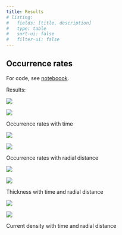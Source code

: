 ```yaml
---
title: Results
# listing:
#   fields: [title, description]
#   type: table
#   sort-ui: false
#   filter-ui: false
---
```



## Occurrence rates

For code, see [noteboook](./01_occurence_rate.ipynb).

Results:

::: {#fig-ocr_time layout-ncol=2}
![](../figures/ocr_time_cleaned)

![](../figures/ocr_time_N2_cleaned)

Occurrence rates with time
:::

::: {#fig-ocr_r layout-ncol=2}
![](../figures/ocr_r_cleaned)

![](../figures/ocr_r_N2_cleaned)

Occurrence rates with radial distance
:::

::: {#fig-thickness layout-ncol=2}
![](../figures/thickness_time)

![](../figures/thickness_r)

Thickness with time and radial distance
:::

::: {#fig-current layout-ncol=2}
![](../figures/current_time)

![](../figures/current_r)

Current density with time and radial distance
:::